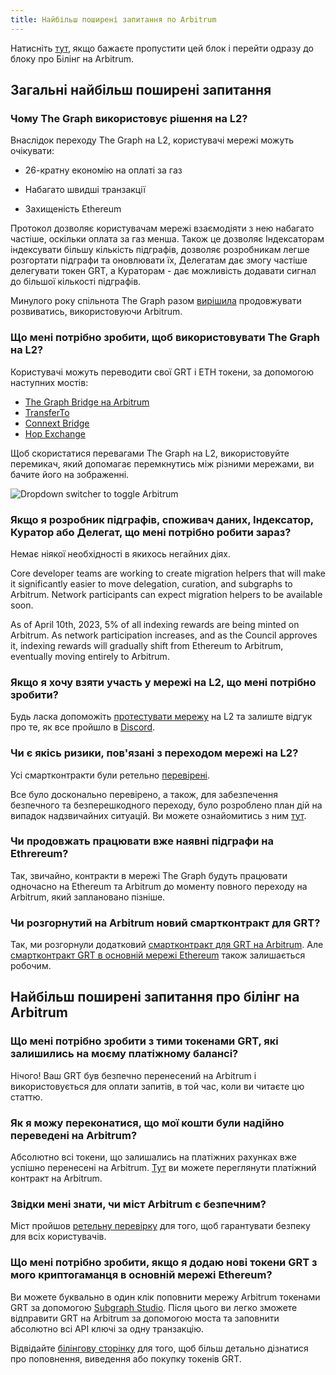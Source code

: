 ```yaml
---
title: Найбільш поширені запитання по Arbitrum
---
```


Натисніть [тут](#billing-on-arbitrum-faqs), якщо бажаєте пропустити цей блок і перейти одразу до блоку про Білінг на Arbitrum.

## Загальні найбільш поширені запитання

### Чому The Graph використовує рішення на L2?

Внаслідок переходу The Graph на L2, користувачі мережі можуть очікувати:

- 26-кратну економію на оплаті за газ

- Набагато швидші транзакції

- Захищеність Ethereum

Протокол дозволяє користувачам мережі взаємодіяти з нею набагато частіше, оскільки оплата за газ менша. Також це дозволяє Індексаторам індексувати більшу кількість підграфів, дозволяє розробникам легше розгортати підграфи та оновлювати їх, Делегатам дає змогу частіше делегувати токен GRT, а Кураторам - дає можливість додавати сигнал до більшої кількості підграфів.

Минулого року спільнота The Graph разом [вирішила](https://forum.thegraph.com/t/gip-0031-arbitrum-grt-bridge/3305) продовжувати розвиватись, використовуючи Arbitrum.

### Що мені потрібно зробити, щоб використовувати The Graph на L2?

Користувачі можуть переводити свої GRT і ETH токени, за допомогою наступних мостів:

- [The Graph Bridge на Arbitrum](https://bridge.arbitrum.io/?l2ChainId=42161)
- [TransferTo](https://transferto.xyz/swap)
- [Connext Bridge](https://bridge.connext.network/)
- [Hop Exchange](https://app.hop.exchange/#/send?token=ETH)

Щоб скористатися перевагами The Graph на L2, використовуйте перемикач, який допомагає перемкнутись між різними мережами, ви бачите його на зображенні.

![Dropdown switcher to toggle Arbitrum](/img/arbitrum-screenshot-toggle.png)

### Якщо я розробник підграфів, споживач даних, Індексатор, Куратор або Делегат, що мені потрібно робити зараз?

Немає ніякої необхідності в якихось негайних діях.

Core developer teams are working to create migration helpers that will make it significantly easier to move delegation, curation, and subgraphs to Arbitrum. Network participants can expect migration helpers to be available soon.

As of April 10th, 2023, 5% of all indexing rewards are being minted on Arbitrum. As network participation increases, and as the Council approves it, indexing rewards will gradually shift from Ethereum to Arbitrum, eventually moving entirely to Arbitrum.

### Якщо я хочу взяти участь у мережі на L2, що мені потрібно зробити?

Будь ласка допоможіть [протестувати мережу](https://testnet.thegraph.com/explorer) на L2 та залиште відгук про те, як все пройшло в [Discord](https://discord.gg/vtvv7FP).

### Чи є якісь ризики, пов'язані з переходом мережі на L2?

Усі смартконтракти були ретельно [перевірені](https://github.com/graphprotocol/contracts/blob/dev/audits/OpenZeppelin/2022-07-graph-arbitrum-bridge-audit.pdf).

Все було досконально перевірено, а також, для забезпечення безпечного та безперешкодного переходу, було розроблено план дій на випадок надзвичайних ситуацій. Ви можете ознайомитись з ним [тут](https://forum.thegraph.com/t/gip-0037-the-graph-arbitrum-deployment-with-linear-rewards-minted-in-l2/3551#risks-and-security-considerations-20).

### Чи продовжать працювати вже наявні підграфи на Ethrereum?

Так, звичайно, контракти в мережі The Graph будуть працювати одночасно на Ethereum та Arbitrum до моменту повного переходу на Arbitrum, який заплановано пізніше.

### Чи розгорнутий на Arbitrum новий смартконтракт для GRT?

Так, ми розгорнули додатковий [смартконтракт для GRT на Arbitrum](https://arbiscan.io/address/0x9623063377ad1b27544c965ccd7342f7ea7e88c7). Але [смартконтракт GRT в основній мережі Ethereum](https://etherscan.io/token/0xc944e90c64b2c07662a292be6244bdf05cda44a7) також залишається робочим.

## Найбільш поширені запитання про білінг на Arbitrum

### Що мені потрібно зробити з тими токенами GRT, які залишились на моєму платіжному балансі?

Нічого! Ваш GRT був безпечно перенесений на Arbitrum і використовується для оплати запитів, в той час, коли ви читаєте цю статтю.

### Як я можу переконатися, що мої кошти були надійно переведені на Arbitrum?

Абсолютно всі токени, що залишались на платіжних рахунках вже успішно перенесені на Arbitrum. [Тут](https://arbiscan.io/address/0x1B07D3344188908Fb6DEcEac381f3eE63C48477a) ви можете переглянути платіжний контракт на Arbitrum.

### Звідки мені знати, чи міст Arbitrum є безпечним?

Міст пройшов [ретельну перевірку](https://code4rena.com/contests/2022-10-the-graph-l2-bridge-contest) для того, щоб гарантувати безпеку для всіх користувачів.

### Що мені потрібно зробити, якщо я додаю нові токени GRT з мого криптогаманця в основній мережі Ethereum?

Ви можете буквально в один клік поповнити мережу Arbitrum токенами GRT за допомогою [Subgraph Studio](https://thegraph.com/studio/). Після цього ви легко зможете відправити GRT на Arbitrum за допомогою моста та заповнити абсолютно всі API ключі за одну транзакцію.

Відвідайте [білінгову сторінку](https://thegraph.com/docs/en/billing/) для того, щоб більш детально дізнатися про поповнення, виведення або покупку токенів GRT.

